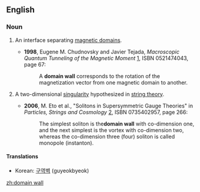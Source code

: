==English==
{{wikipedia}}

===Noun===
{{en-noun|head=[[domain]] [[wall]]}}

# {{context|physics|lang=en}} An interface separating [[magnetic domain]]s.
#* '''1998''', Eugene M. Chudnovsky and Javier Tejada, ''Macroscopic Quantum Tunneling of the Magnetic Moment'' [http://books.google.com/books?id=JzeoIJQ5OxEC], ISBN 0521474043, page 67:
#*: A '''domain wall''' corresponds to the rotation of the magnetization vector from one magnetic domain to another.
# {{context|astrophysics|lang=en}} A two-dimensional [[singularity]] hypothesized in [[string theory]].
#* '''2006''', M. Eto et al., "Solitons in Supersymmetric Gauge Theories" in ''Particles, Strings and Cosmology'' [http://books.google.com/books?id=pdiTnydMx04C], ISBN 0735402957, page 266:
#*: The simplest soliton is the''' domain wall''' with co-dimension one, and the next simplest is the vortex with co-dimension two, whereas the co-dimension three (four) soliton is called monopole (instanton).

====Translations====
{{trans-top|interface separating magnetic domains}}
* Korean: [[구역벽]] (guyeokbyeok)
{{trans-mid}}
{{trans-bottom}}

[[zh:domain wall]]